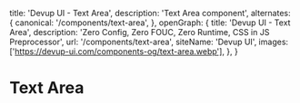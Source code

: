   title: 'Devup UI - Text Area',
  description: 'Text Area component',
  alternates: {
    canonical: '/components/text-area',
  },
  openGraph: {
    title: 'Devup UI - Text Area',
    description: 'Zero Config, Zero FOUC, Zero Runtime, CSS in JS Preprocessor',
    url: '/components/text-area',
    siteName: 'Devup UI',
    images: ['https://devup-ui.com/components-og/text-area.webp'],
  },
}

# Text Area